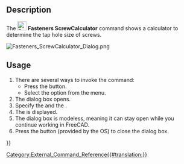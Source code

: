 <languages/>

{{Docnav
|[[Fasteners_BOM|BOM]]
|[[Fasteners_ChangeParameters|ChangeParameters]]
|[[Fasteners_Workbench|Fasteners]]
|IconL=Fasteners_BOM.svg
|IconR=Fasteners_ChangeParameters.svg
|IconC=Fasteners_workbench_icon.svg
}}

{{GuiCommand
|Name=Fasteners ScrewCalculator
|MenuLocation=Fasteners → Screw calculator
|Workbenches=[[Fasteners_Workbench|Fasteners]]
}}

==Description== 

The [[Image:Fasteners_ScrewCalculator.svg|24px]] '''Fasteners ScrewCalculator''' command shows a calculator to determine the tap hole size of screws.

[[Image:Fasteners_ScrewCalculator_Dialog.png]]
{{Caption|The Screw hole calculator dialog box}}

==Usage== 

# There are several ways to invoke the command:
#* Press the {{Button|[[Image:Fasteners_ScrewCalculator.svg|16px]] [[Fasteners_ScrewCalculator|Screw calculator]]}} button.
#* Select the {{MenuCommand|Fasteners → [[Image:Fasteners_ScrewCalculator.svg|16px]] Screw calculator}} option from the menu.
# The {{MenuCommand|Screw hole calculator}} dialog box opens.
# Specify the {{MenuCommand|Fastener type}} and the {{MenuCommand|Screw diameter}}.
# The {{MenuCommand|Suggested hole diameter}} is displayed.
# The dialog box is modeless, meaning it can stay open while you continue working in FreeCAD.
# Press the {{Button|Close}} button (provided by the OS) to close the dialog box.


{{Docnav
|[[Fasteners_BOM|BOM]]
|[[Fasteners_ChangeParameters|ChangeParameters]]
|[[Fasteners_Workbench|Fasteners]]
|IconL=Fasteners_BOM.svg
|IconR=Fasteners_ChangeParameters.svg
|IconC=Fasteners_workbench_icon.svg
}}

[[Category:External_Command_Reference{{#translation:}}]]
{{Fasteners_Tools_navi{{#translation:}}}}